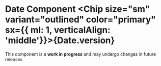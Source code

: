 


<Meta of={DateStories} />

# Date Component <Chip size="sm" variant="outlined" color="primary" sx={{ ml: 1, verticalAlign: 'middle'}}>{Date.version} </Chip>
<Alert color="warning" variant="soft">
  This component is a <b>work in progress</b> and may undergo changes in future releases.
</Alert>
